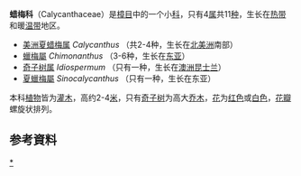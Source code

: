 {{Automatic taxobox 
| fossil_range = {{fossil range|98|0}}[[白垩纪|白垩纪]] - [[全新世|現代]]
|taxon = Calycanthaceae
|image = Calycanthus floridus - sweet shrub - desc-flower.jpg
|image_width = 240px
|image_caption = 光葉紅臘梅 ''[[Calycanthus_floridus|Calycanthus floridus]]''
|authority=[[Lindl.|Lindl.]] (1819年)
|subdivision_ranks = [[屬_(生物)|屬]]
|subdivision = 
* [[美洲夏蜡梅属|美洲夏蜡梅属]] ''Calycanthus''
* [[蜡梅属|蜡梅属]] ''Chimonanthus''
* [[奇子树属|奇子树属]] ''Idiospermum''
* [[夏蜡梅属|夏蜡梅属]] ''Sinocalycanthus''
}}

'''蜡梅科'''（Calycanthaceae）是[[樟目|樟目]]中的一个小[[科|科]]，只有4[[属|属]]共11[[种|种]]，生长在[[热带|热带]]和暖[[温带|温带]]地区。{{r|APWeb}}

* [[美洲夏蜡梅属|美洲夏蜡梅属]] ''Calycanthus'' （共2-4种，生长在[[北美洲|北美洲]]南部）
* [[蠟梅屬|蠟梅屬]] ''Chimonanthus'' （3-6种，生长在[[东亚|东亚]]） 
* [[奇子树属|奇子树属]] ''Idiospermum'' （只有一种，生长在[[澳洲|澳洲]][[昆士兰|昆士兰]]） 
* [[夏蠟梅屬|夏蠟梅屬]] ''Sinocalycanthus'' （只有一种，生长在东亚）

本科[[植物|植物]]皆为[[灌木|灌木]]，高约2-4[[米_(單位)|米]]，只有[[奇子树|奇子树]]为高大[[乔木|乔木]]，[[花|花]]为[[红色|红色]]或[[白色|白色]]，[[花瓣|花瓣]]螺旋状排列。

== 参考資料 ==
{{reflist|refs=
<ref name="APWeb">{{Cite web |last=Stevens |first=P.F. |title=Calycanthaceae |work=Angiosperm Phylogeny Website |url=http://www.mobot.org/MOBOT/Research/APweb/orders/lauralesweb.htm#Calycanthaceae |access-date=2016-07-07 |archive-date=2020-12-06 |archive-url=https://web.archive.org/web/20201206203359/http://www.mobot.org/MOBOT/research/APweb/orders/lauralesweb.htm#Calycanthaceae |dead-url=no }}</ref>
}}
{{Taxonbar|from=Q867622}}

[[Category:蜡梅科|*]]


{{plant-stub}}